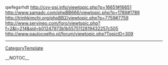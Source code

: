 qwfegsrhdt http://cvv-psi.info/viewtopic.php?p=16651#16651 http://www.samadc.com/phpBB666/viewtopic.php?p=1789#1789 http://trinhkimchi.org/phpBB2/viewtopic.php?p=7759#7759 http://www.servineo.com/foro/viewtopic.php?f=2&t=214&sid=b01247973b1b5575112819432257c505 http://www.paulocoelho.pl/forum/viewtopic.php?TopicID=309
----
[[CategoryTemplate]]

__NOTOC__